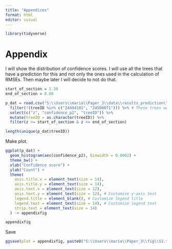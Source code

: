 ```yaml
---
title: "Appendices"
format: html
editor: visual
---
```


```r
library(tidyverse)
```

# Appendix

I will show the distribution of confidence scores. I will use all the trees that have a prediction for this and not only the ones used in the calculation of RMSEs. Then maybe later I will decide to not do that.

```r

start_of_section = 1.30
end_of_section = 8.00 

p_dat = read.csv("S:\\Users\\maria\\Paper_3\\data\\results_prediction\\all_test_trees_treeID_whorls_pc_HKL2model_24cmthresh.csv") %>%
  filter(!(treeID %in% c("24494101", "24508071"))) %>% # These trees were removed in 2.1 and 2.2.  
  select(c("z", "confidence_p2", "treeID")) %>%
  mutate(treeID = as.character(treeID)) %>%
  filter(z >= start_of_section & z <= end_of_section)

length(unique(p_dat$treeID))

```

Make plot.

```r
ggplot(p_dat) +
  geom_histogram(aes(confidence_p2), binwidth = 0.0002) +
  theme_bw() +
  xlab("Confidence score") +
  ylab("Count") +
  theme(
    axis.title.x = element_text(size = 14),
    axis.title.y = element_text(size = 14),
    axis.text.x = element_text(size = 12),
    axis.text.y = element_text(size = 12), # Customize y-axis text
    legend.title = element_blank(), # Customize legend title
    legend.text = element_text(size = 14), # Customize legend text
    strip.text = element_text(size = 14)
  ) -> appendixfig

appendixfig
```

Save

```r

ggsave(plot = appendixfig, paste0("S:\\Users\\maria\\Paper_3\\fig\\S1.tif"), device = "tiff", width = 6, height = 3.5, units = "in", dpi = 500)
```
